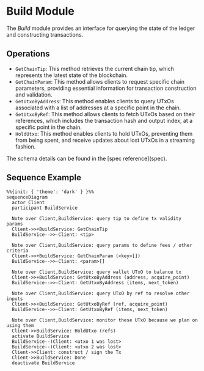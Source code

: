 
# Build Module

The _Build_ module provides an interface for querying the state of the ledger and constructing transactions.

## Operations

- `GetChainTip`: This method retrieves the current chain tip, which represents the latest state of the blockchain.
- `GetChainParam`: This method allows clients to request specific chain parameters, providing essential information for transaction construction and validation.
- `GetUtxoByAddress`: This method enables clients to query UTxOs associated with a list of addresses at a specific point in the chain.
- `GetUtxoByRef`: This method allows clients to fetch UTxOs based on their references, which includes the transaction hash and output index, at a specific point in the chain.
- `HoldUtxo`: This method enables clients to hold UTxOs, preventing them from being spent, and receive updates about lost UTxOs in a streaming fashion.

<Callout type="info">
  The schema details can be found in the [spec reference](spec).
</Callout>

## Sequence Example

```mermaid
%%{init: { 'theme': 'dark' } }%%
sequenceDiagram
  actor Client
  participant BuildService

  Note over Client,BuildService: query tip to define tx validity params
  Client->>+BuildService: GetChainTip
  BuildService-->>-Client: <tip>

  Note over Client,BuildService: query params to define fees / other criteria
  Client->>+BuildService: GetChainParam (<key>[])
  BuildService-->>-Client: <param>[]

  Note over Client,BuildService: query wallet UTxO to balance tx
  Client->>+BuildService: GetUtxoByAddress (address, acquire_point)
  BuildService-->>-Client: GetUtxoByAddress (items, next_token)

  Note over Client,BuildService: query UTxO by ref to resolve other inputs
  Client->>+BuildService: GetUtxoByRef (ref, acquire_point)
  BuildService-->>-Client: GetUtxoByRef (items, next_token)

  Note over Client,BuildService: monitor these UTxO because we plan on using them
  Client->>BuildService: HoldUtxo (refs)
  activate BuildService
  BuildService--)Client: <utxo 1 was lost>
  BuildService--)Client: <utxo 2 was lost>
  Client->>Client: construct / sign the Tx
  Client->>BuildService: Done
  deactivate BuildService
```
